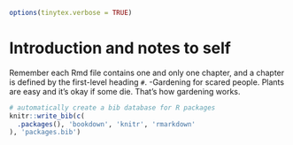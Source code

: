 ```r
options(tinytex.verbose = TRUE)
```

# Introduction and notes to self

Remember each Rmd file contains one and only one chapter, and a chapter is defined by the first-level heading `#`.
-Gardening for scared people.  Plants are easy and it's okay if some die.  That's how gardening works.


```r
# automatically create a bib database for R packages
knitr::write_bib(c(
  .packages(), 'bookdown', 'knitr', 'rmarkdown'
), 'packages.bib')
```
